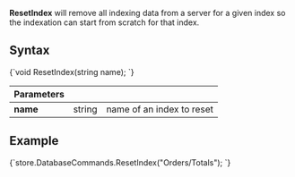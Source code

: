 
**ResetIndex** will remove all indexing data from a server for a given index so the indexation can start from scratch for that index.

## Syntax

<TabItem value="reset_index_1" label="reset_index_1">
<CodeBlock language="csharp">
{`void ResetIndex(string name);
`}
</CodeBlock>
</TabItem>

| Parameters | | |
| ------------- | ------------- | ----- |
| **name** | string | name of an index to reset |

## Example

<TabItem value="reset_index_2" label="reset_index_2">
<CodeBlock language="csharp">
{`store.DatabaseCommands.ResetIndex("Orders/Totals");
`}
</CodeBlock>
</TabItem>



